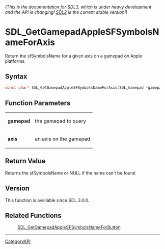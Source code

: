 ====== (This is the documentation for SDL3, which is under heavy development and the API is changing! [https://wiki.libsdl.org/SDL2/ SDL2] is the current stable version!) ======
= SDL_GetGamepadAppleSFSymbolsNameForAxis =

Return the sfSymbolsName for a given axis on a gamepad on Apple platforms.

== Syntax ==

<syntaxhighlight lang='c'>
const char* SDL_GetGamepadAppleSFSymbolsNameForAxis(SDL_Gamepad *gamepad, SDL_GamepadAxis axis);
</syntaxhighlight>

== Function Parameters ==

{|
|'''gamepad'''
|the gamepad to query
|-
|'''axis'''
|an axis on the gamepad
|}

== Return Value ==

Returns the sfSymbolsName or NULL if the name can't be found

== Version ==

This function is available since SDL 3.0.0.

== Related Functions ==

:[[SDL_GetGamepadAppleSFSymbolsNameForButton]]

----
[[CategoryAPI]]


